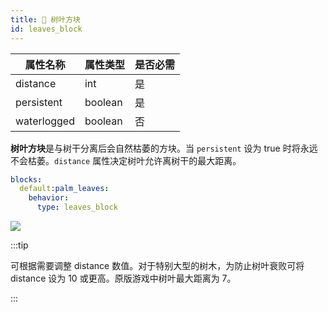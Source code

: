 ```yaml
---
title: 🍁 树叶方块
id: leaves_block
---
```


| 属性名称        | 属性类型    | 是否必需 |
|-------------|---------|------|
| distance    | int     | 是    |
| persistent  | boolean | 是    |
| waterlogged | boolean | 否    |

**树叶方块**是与树干分离后会自然枯萎的方块。当 `persistent` 设为 true 时将永远不会枯萎。`distance` 属性决定树叶允许离树干的最大距离。

```yml
blocks:
  default:palm_leaves:
    behavior:
      type: leaves_block
```

![](/img/leaves_block.png)

:::tip

可根据需要调整 distance 数值。对于特别大型的树木，为防止树叶衰败可将 distance 设为 10 或更高。原版游戏中树叶最大距离为 7。

:::